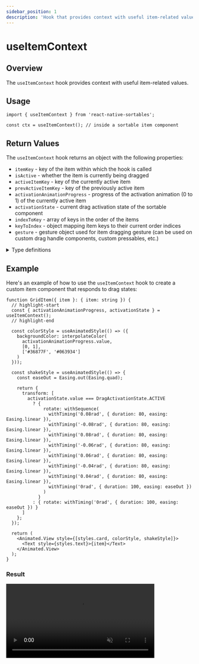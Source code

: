 ```yaml
---
sidebar_position: 1
description: 'Hook that provides context with useful item-related values'
---
```


# useItemContext

## Overview

The `useItemContext` hook provides context with useful item-related values.

## Usage

```tsx
import { useItemContext } from 'react-native-sortables';

const ctx = useItemContext(); // inside a sortable item component
```

## Return Values

The `useItemContext` hook returns an object with the following properties:

- `itemKey` - key of the item within which the hook is called
- `isActive` - whether the item is currently being dragged
- `activeItemKey` - key of the currently active item
- `prevActiveItemKey` - key of the previously active item
- `activationAnimationProgress` - progress of the activation animation (0 to 1) of the currently active item
- `activationState` - current drag activation state of the sortable component
- `indexToKey` - array of keys in the order of the items
- `keyToIndex` - object mapping item keys to their current order indices
- `gesture` - gesture object used for item dragging gesture (can be used on custom drag handle components, custom pressables, etc.)

<details>
  <summary>Type definitions</summary>

```tsx
type ItemContextType = {
  gesture: GestureType;
  itemKey: string;
  isActive: ReadonlySharedValue<boolean>;
  activationAnimationProgress: ReadonlySharedValue<number>;
  activationState: ReadonlySharedValue<DragActivationState>;
  activeItemKey: ReadonlySharedValue<null | string>;
  prevActiveItemKey: ReadonlySharedValue<null | string>;
  indexToKey: ReadonlySharedValue<Array<string>>;
  keyToIndex: ReadonlySharedValue<Record<string, number>>;
};
```

where `ReadonlySharedValue` has the same type as `DerivedValue` from `react-native-reanimated` and works in a similar way to the `SharedValue` type but it doesn't allow setting the value.

```ts
type ReadonlySharedValue<V> = Readonly<Omit<SharedValue<V>, 'set'>>;
```

</details>

## Example

Here's an example of how to use the `useItemContext` hook to create a custom item component that responds to drag states:

```tsx
function GridItem({ item }: { item: string }) {
  // highlight-start
  const { activationAnimationProgress, activationState } = useItemContext();
  // highlight-end

  const colorStyle = useAnimatedStyle(() => ({
    backgroundColor: interpolateColor(
      activationAnimationProgress.value,
      [0, 1],
      ['#36877F', '#063934']
    )
  }));

  const shakeStyle = useAnimatedStyle(() => {
    const easeOut = Easing.out(Easing.quad);

    return {
      transform: [
        activationState.value === DragActivationState.ACTIVE
          ? {
              rotate: withSequence(
                withTiming('0.08rad', { duration: 80, easing: Easing.linear }),
                withTiming('-0.08rad', { duration: 80, easing: Easing.linear }),
                withTiming('0.08rad', { duration: 80, easing: Easing.linear }),
                withTiming('-0.06rad', { duration: 80, easing: Easing.linear }),
                withTiming('0.06rad', { duration: 80, easing: Easing.linear }),
                withTiming('-0.04rad', { duration: 80, easing: Easing.linear }),
                withTiming('0.04rad', { duration: 80, easing: Easing.linear }),
                withTiming('0rad', { duration: 100, easing: easeOut })
              )
            }
          : { rotate: withTiming('0rad', { duration: 100, easing: easeOut }) }
      ]
    };
  });

  return (
    <Animated.View style={[styles.card, colorStyle, shakeStyle]}>
      <Text style={styles.text}>{item}</Text>
    </Animated.View>
  );
}
```

### Result


<video autoPlay loop muted width='400px' src={itemContextVideo} />

## Remarks

- The `useItemContext` hook must be used within a component that is rendered as part of a sortable item.

:::info

If you need to access other values, please request them in the [GitHub Discussions](https://github.com/matipl01/react-native-sortables/discussions). There are other properties that can be exposed in the `ItemContextType` type.

:::
